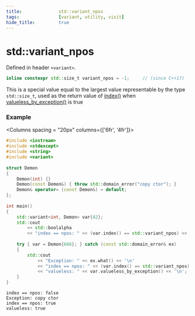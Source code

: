 ```yaml
---
title:				std::variant_npos
tags:				[variant, utility, visit]
hide_title:			true
---
```


# std::variant_npos

Defined in header `<variant>`.

```cpp
inline constexpr std::size_t variant_npos = -1;     // (since C++17)
```

This is a special value equal to the largest value representable by the type `std::size_t`, used as the return value of [index()](./ind) 
when [valueless_by_exception()](./valueless_by_exception) is true

### Example

<Columns spacing = "20px" columns={['6fr', '4fr']}>
<div>

```cpp
#include <iostream>
#include <stdexcept>
#include <string>
#include <variant>
 
struct Demon
{
    Demon(int) {}
    Demon(const Demon&) { throw std::domain_error("copy ctor"); }
    Demon& operator= (const Demon&) = default;
};
 
int main()
{
    std::variant<int, Demon> var{42};
    std::cout
        << std::boolalpha
        << "index == npos: " << (var.index() == std::variant_npos) << '\n';
 
    try { var = Demon{666}; } catch (const std::domain_error& ex)
    {
        std::cout
            << "Exception: " << ex.what() << '\n'
            << "index == npos: " << (var.index() == std::variant_npos) << '\n'
            << "valueless: " << var.valueless_by_exception() << '\n';
    }
}
```

</div>

<div>

```plaintext title="Possible Result"
index == npos: false
Exception: copy ctor
index == npos: true
valueless: true
```

</div>
</Columns>
